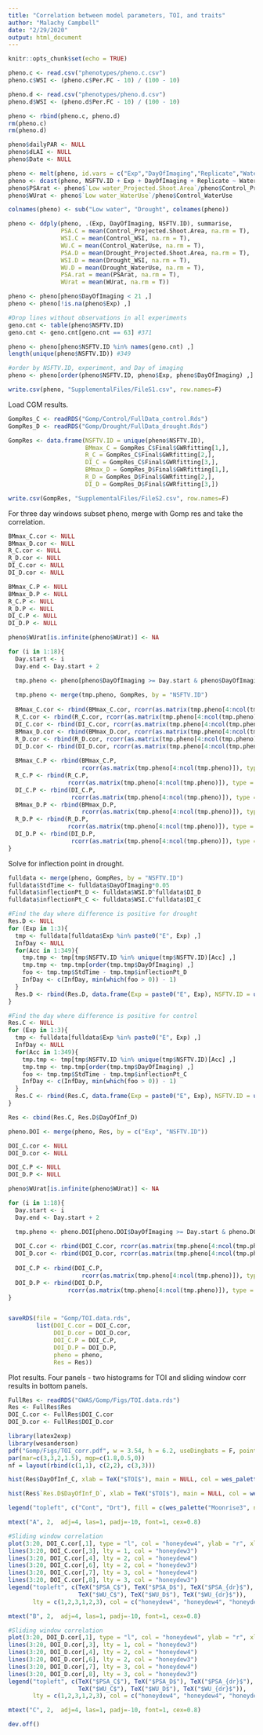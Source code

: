 ```yaml
---
title: "Correlation between model parameters, TOI, and traits"
author: "Malachy Campbell"
date: "2/29/2020"
output: html_document
---
```


```r
knitr::opts_chunk$set(echo = TRUE)
```

```r
pheno.c <- read.csv("phenotypes/pheno.c.csv")
pheno.c$WSI <- (pheno.c$Per.FC - 10) / (100 - 10) 

pheno.d <- read.csv("phenotypes/pheno.d.csv")
pheno.d$WSI <- (pheno.d$Per.FC - 10) / (100 - 10)

pheno <- rbind(pheno.c, pheno.d)
rm(pheno.c)
rm(pheno.d)

pheno$dailyPAR <- NULL
pheno$dLAI <- NULL
pheno$Date <- NULL

pheno <- melt(pheno, id.vars = c("Exp","DayOfImaging","Replicate","Watering.Regime", "NSFTV.ID"))
pheno <- dcast(pheno, NSFTV.ID + Exp + DayOfImaging + Replicate ~ Watering.Regime + variable)
pheno$PSArat <- pheno$`Low water_Projected.Shoot.Area`/pheno$Control_Projected.Shoot.Area
pheno$WUrat <- pheno$`Low water_WaterUse`/pheno$Control_WaterUse

colnames(pheno) <- sub("Low water", "Drought", colnames(pheno))

pheno <- ddply(pheno, .(Exp, DayOfImaging, NSFTV.ID), summarise, 
               PSA.C = mean(Control_Projected.Shoot.Area, na.rm = T), 
               WSI.C = mean(Control_WSI, na.rm = T), 
               WU.C = mean(Control_WaterUse, na.rm = T),
               PSA.D = mean(Drought_Projected.Shoot.Area, na.rm = T), 
               WSI.D = mean(Drought_WSI, na.rm = T), 
               WU.D = mean(Drought_WaterUse, na.rm = T),
               PSA.rat = mean(PSArat, na.rm = T),
               WUrat = mean(WUrat, na.rm = T))

pheno <- pheno[pheno$DayOfImaging < 21 ,]
pheno <- pheno[!is.na(pheno$Exp) ,]

#Drop lines without observations in all experiments
geno.cnt <- table(pheno$NSFTV.ID)
geno.cnt <- geno.cnt[geno.cnt == 63] #371

pheno <- pheno[pheno$NSFTV.ID %in% names(geno.cnt) ,]
length(unique(pheno$NSFTV.ID)) #349

#order by NSFTV.ID, experiment, and Day of imaging
pheno <- pheno[order(pheno$NSFTV.ID, pheno$Exp, pheno$DayOfImaging) ,]

write.csv(pheno, "SupplementalFiles/FileS1.csv", row.names=F)
```

Load CGM results.
```r
GompRes_C <- readRDS("Gomp/Control/FullData_control.Rds")
GompRes_D <- readRDS("Gomp/Drought/FullData_drought.Rds")

GompRes <- data.frame(NSFTV.ID = unique(pheno$NSFTV.ID),
                      BMmax_C = GompRes_C$Final$GWRfitting[1,], 
                      R_C = GompRes_C$Final$GWRfitting[2,], 
                      DI_C = GompRes_C$Final$GWRfitting[3,],
                      BMmax_D = GompRes_D$Final$GWRfitting[1,], 
                      R_D = GompRes_D$Final$GWRfitting[2,], 
                      DI_D = GompRes_D$Final$GWRfitting[3,])

write.csv(GompRes, "SupplementalFiles/FileS2.csv", row.names=F)
```

For three day windows subset pheno, merge with Gomp res and take the correlation.
```r
BMmax_C.cor <- NULL
BMmax_D.cor <- NULL
R_C.cor <- NULL
R_D.cor <- NULL
DI_C.cor <- NULL
DI_D.cor <- NULL

BMmax_C.P <- NULL
BMmax_D.P <- NULL
R_C.P <- NULL
R_D.P <- NULL
DI_C.P <- NULL
DI_D.P <- NULL

pheno$WUrat[is.infinite(pheno$WUrat)] <- NA

for (i in 1:18){
  Day.start <- i
  Day.end <- Day.start + 2

  tmp.pheno <- pheno[pheno$DayOfImaging >= Day.start & pheno$DayOfImaging <= Day.end ,]
  
  tmp.pheno <- merge(tmp.pheno, GompRes, by = "NSFTV.ID")
  
  BMmax_C.cor <- rbind(BMmax_C.cor, rcorr(as.matrix(tmp.pheno[4:ncol(tmp.pheno)]), type = "spearman")[[1]][9,1:8])
  R_C.cor <- rbind(R_C.cor, rcorr(as.matrix(tmp.pheno[4:ncol(tmp.pheno)]), type = "spearman")[[1]][10,1:8])
  DI_C.cor <- rbind(DI_C.cor, rcorr(as.matrix(tmp.pheno[4:ncol(tmp.pheno)]), type = "spearman")[[1]][11,1:8])
  BMmax_D.cor <- rbind(BMmax_D.cor, rcorr(as.matrix(tmp.pheno[4:ncol(tmp.pheno)]), type = "spearman")[[1]][12,1:8])
  R_D.cor <- rbind(R_D.cor, rcorr(as.matrix(tmp.pheno[4:ncol(tmp.pheno)]), type = "spearman")[[1]][13,1:8])
  DI_D.cor <- rbind(DI_D.cor, rcorr(as.matrix(tmp.pheno[4:ncol(tmp.pheno)]), type = "spearman")[[1]][14,1:8])
  
  BMmax_C.P <- rbind(BMmax_C.P, 
                     rcorr(as.matrix(tmp.pheno[4:ncol(tmp.pheno)]), type = "spearman")[[3]][9,1:8])
  R_C.P <- rbind(R_C.P, 
                 rcorr(as.matrix(tmp.pheno[4:ncol(tmp.pheno)]), type = "spearman")[[3]][10,1:8])
  DI_C.P <- rbind(DI_C.P, 
                  rcorr(as.matrix(tmp.pheno[4:ncol(tmp.pheno)]), type = "spearman")[[3]][11,1:8])
  BMmax_D.P <- rbind(BMmax_D.P, 
                     rcorr(as.matrix(tmp.pheno[4:ncol(tmp.pheno)]), type = "spearman")[[3]][12,1:8])
  R_D.P <- rbind(R_D.P, 
                 rcorr(as.matrix(tmp.pheno[4:ncol(tmp.pheno)]), type = "spearman")[[3]][13,1:8])
  DI_D.P <- rbind(DI_D.P,
                  rcorr(as.matrix(tmp.pheno[4:ncol(tmp.pheno)]), type = "spearman")[[3]][14,1:8])
}
```

Solve for inflection point in drought.
```r
fulldata <- merge(pheno, GompRes, by = "NSFTV.ID")
fulldata$StdTime <- fulldata$DayOfImaging*0.05
fulldata$inflectionPt_D <- fulldata$WSI.D^fulldata$DI_D
fulldata$inflectionPt_C <- fulldata$WSI.C^fulldata$DI_C

#Find the day where difference is positive for drought
Res.D <- NULL
for (Exp in 1:3){
  tmp <- fulldata[fulldata$Exp %in% paste0("E", Exp) ,]
  InfDay <- NULL
  for(Acc in 1:349){
    tmp.tmp <- tmp[tmp$NSFTV.ID %in% unique(tmp$NSFTV.ID)[Acc] ,]
    tmp.tmp <- tmp.tmp[order(tmp.tmp$DayOfImaging) ,]
    foo <- tmp.tmp$StdTime - tmp.tmp$inflectionPt_D
    InfDay <- c(InfDay, min(which(foo > 0)) - 1)
  }
  Res.D <- rbind(Res.D, data.frame(Exp = paste0("E", Exp), NSFTV.ID = unique(tmp$NSFTV.ID), DayOfInf_D = InfDay))
}

#Find the day where difference is positive for control
Res.C <- NULL
for (Exp in 1:3){
  tmp <- fulldata[fulldata$Exp %in% paste0("E", Exp) ,]
  InfDay <- NULL
  for(Acc in 1:349){
    tmp.tmp <- tmp[tmp$NSFTV.ID %in% unique(tmp$NSFTV.ID)[Acc] ,]
    tmp.tmp <- tmp.tmp[order(tmp.tmp$DayOfImaging) ,]
    foo <- tmp.tmp$StdTime - tmp.tmp$inflectionPt_C
    InfDay <- c(InfDay, min(which(foo > 0)) - 1)
  }
  Res.C <- rbind(Res.C, data.frame(Exp = paste0("E", Exp), NSFTV.ID = unique(tmp$NSFTV.ID), DayOfInf_C = InfDay))
}

Res <- cbind(Res.C, Res.D$DayOfInf_D)

pheno.DOI <- merge(pheno, Res, by = c("Exp", "NSFTV.ID"))

DOI_C.cor <- NULL
DOI_D.cor <- NULL

DOI_C.P <- NULL
DOI_D.P <- NULL

pheno$WUrat[is.infinite(pheno$WUrat)] <- NA

for (i in 1:18){
  Day.start <- i
  Day.end <- Day.start + 2

  tmp.pheno <- pheno.DOI[pheno.DOI$DayOfImaging >= Day.start & pheno.DOI$DayOfImaging <= Day.end ,]
  
  DOI_C.cor <- rbind(DOI_C.cor, rcorr(as.matrix(tmp.pheno[4:ncol(tmp.pheno)]), type = "spearman")[[1]][9,1:8])
  DOI_D.cor <- rbind(DOI_D.cor, rcorr(as.matrix(tmp.pheno[4:ncol(tmp.pheno)]), type = "spearman")[[1]][10,1:8])
  
  DOI_C.P <- rbind(DOI_C.P, 
                     rcorr(as.matrix(tmp.pheno[4:ncol(tmp.pheno)]), type = "spearman")[[3]][9,1:8])
  DOI_D.P <- rbind(DOI_D.P, 
                 rcorr(as.matrix(tmp.pheno[4:ncol(tmp.pheno)]), type = "spearman")[[3]][10,1:8])
}


saveRDS(file = "Gomp/TOI.data.rds", 
        list(DOI_C.cor = DOI_C.cor, 
             DOI_D.cor = DOI_D.cor, 
             DOI_C.P = DOI_C.P, 
             DOI_D.P = DOI_D.P, 
             pheno = pheno, 
             Res = Res))
```

Plot results.
Four panels - two histograms for TOI and sliding window corr results in bottom panels.
```r
FullRes <- readRDS("GWAS/Gomp/Figs/TOI.data.rds")
Res <- FullRes$Res
DOI_C.cor <- FullRes$DOI_C.cor
DOI_D.cor <- FullRes$DOI_D.cor

library(latex2exp)
library(wesanderson)
pdf("Gomp/Figs/TOI_corr.pdf", w = 3.54, h = 6.2, useDingbats = F, pointsize = 10)
par(mar=c(3,3,2,1.5), mgp=c(1.8,0.5,0))
nf = layout(rbind(c(1,1), c(2,2), c(3,3)))

hist(Res$DayOfInf_C, xlab = TeX("$TOI$"), main = NULL, col = wes_palette("Moonrise3", n = 2)[1], xlim = c(8, 20))

hist(Res$`Res.D$DayOfInf_D`, xlab = TeX("$TOI$"), main = NULL, col = wes_palette("Moonrise3", n = 2)[2], add = T)

legend("topleft", c("Cont", "Drt"), fill = c(wes_palette("Moonrise3", n = 2)[1], wes_palette("Moonrise3", n = 2)[2]), bty = "n", pt.cex = 1.5, cex = 0.75)

mtext("A", 2,  adj=4, las=1, padj=-10, font=1, cex=0.8)

#Sliding window correlation
plot(3:20, DOI_C.cor[,1], type = "l", col = "honeydew4", ylab = "r", xlab = "Day of Imaging", ylim = c(-1, 1))
lines(3:20, DOI_C.cor[,3], lty = 1, col = "honeydew3")
lines(3:20, DOI_C.cor[,4], lty = 2, col = "honeydew4")
lines(3:20, DOI_C.cor[,6], lty = 2, col = "honeydew3")
lines(3:20, DOI_C.cor[,7], lty = 3, col = "honeydew4")
lines(3:20, DOI_C.cor[,8], lty = 3, col = "honeydew3")
legend("topleft", c(TeX("$PSA_C$"), TeX("$PSA_D$"), TeX("$PSA_{dr}$"), 
                    TeX("$WU_C$"), TeX("$WU_D$"), TeX("$WU_{dr}$")), 
       lty = c(1,2,3,1,2,3), col = c("honeydew4", "honeydew4", "honeydew4", "honeydew3", "honeydew3","honeydew3"), bty = "n", pt.cex = 0.75, cex = 0.75)

mtext("B", 2,  adj=4, las=1, padj=-10, font=1, cex=0.8)

#Sliding window correlation
plot(3:20, DOI_D.cor[,1], type = "l", col = "honeydew4", ylab = "r", xlab = "Day of Imaging", ylim = c(-1, 1))
lines(3:20, DOI_D.cor[,3], lty = 1, col = "honeydew3")
lines(3:20, DOI_D.cor[,4], lty = 2, col = "honeydew4")
lines(3:20, DOI_D.cor[,6], lty = 2, col = "honeydew3")
lines(3:20, DOI_D.cor[,7], lty = 3, col = "honeydew4")
lines(3:20, DOI_D.cor[,8], lty = 3, col = "honeydew3")
legend("topleft", c(TeX("$PSA_C$"), TeX("$PSA_D$"), TeX("$PSA_{dr}$"), 
                    TeX("$WU_C$"), TeX("$WU_D$"), TeX("$WU_{dr}$")), 
       lty = c(1,2,3,1,2,3), col = c("honeydew4", "honeydew4", "honeydew4", "honeydew3", "honeydew3","honeydew3"), bty = "n", pt.cex = 0.75, cex = 0.75)

mtext("C", 2,  adj=4, las=1, padj=-10, font=1, cex=0.8)

dev.off()
```